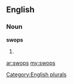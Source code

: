 ==English==

===Noun===
'''swops'''

# {{plural of|[[swop]]}}

[[Category:English plurals]]

[[ar:swops]]
[[my:swops]]